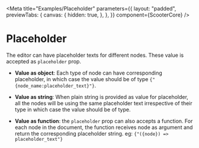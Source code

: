 
<Meta
  title="Examples/Placeholder"
  parameters={{
    layout: "padded",
    previewTabs: {
      canvas: {
        hidden: true,
      },
    },
  }}
  component={ScooterCore}
/>

# Placeholder

The editor can have placeholder texts for different nodes. These value is
accepted as `placeholder` prop.

<Canvas>
  <Story name="Placeholder">
    <ScooterCore placeholder="Input text here" />
  </Story>
</Canvas>

- **Value as object**: Each type of node can have corresponding placeholder, in
  which case the value should be of type `{"{node_name:placeholder_text}"}`.

- **Value as string**: When plain string is provided as value for placeholder,
  all the nodes will be using the same placeholder text irrespective of their
  type in which case the value should be of type.

- **Value as function**: the `placeholder` prop can also accepts a function. For
  each node in the document, the function receives node as argument and return
  the corresponding placeholder string. eg: `{"({node}) => placeholder_text"}`
